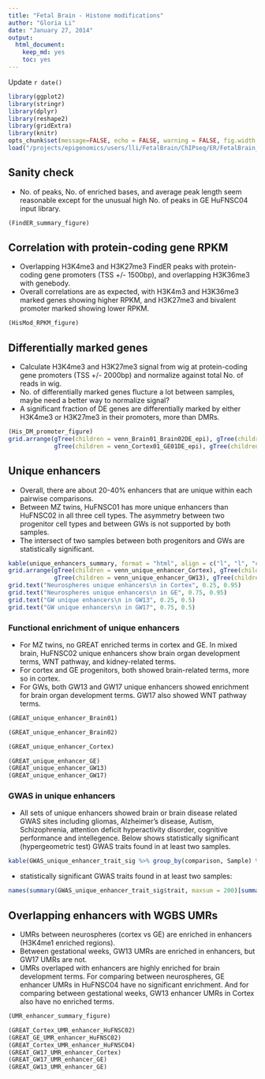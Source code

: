 ```yaml
---
title: "Fetal Brain - Histone modifications"
author: "Gloria Li"
date: "January 27, 2014"
output:
  html_document:
    keep_md: yes
    toc: yes
---
```


Update `r date()`

```r
library(ggplot2)
library(stringr)
library(dplyr)
library(reshape2)
library(gridExtra)
library(knitr)
opts_chunk$set(message=FALSE, echo = FALSE, warning = FALSE, fig.width = 8)
load("/projects/epigenomics/users/lli/FetalBrain/ChIPseq/ER/FetalBrain_FindER.Rdata")
```

## Sanity check   

* No. of peaks, No. of enriched bases, and average peak length seem reasonable except for the unusual high No. of peaks in GE HuFNSC04 input library.              

```r
(FindER_summary_figure)
```

## Correlation with protein-coding gene RPKM 

* Overlapping H3K4me3 and H3K27me3 FindER peaks with protein-coding gene promoters (TSS +/- 1500bp), and overlapping H3K36me3 with genebody.    
* Overall correlations are as expected, with H3K4m3 and H3K36me3 marked genes showing higher RPKM, and H3K27me3 and bivalent promoter marked showing lower RPKM.   

```r
(HisMod_RPKM_figure)
```

## Differentially marked genes

* Calculate H3K4me3 and H3K27me3 signal from wig at protein-coding gene promoters (TSS +/- 2000bp) and normalize against total No. of reads in wig.    
* No. of differentially marked genes flucture a lot between samples, maybe need a better way to normalize signal?    
* A significant fraction of DE genes are differentially marked by either H3K4me3 or H3K27me3 in their promoters, more than DMRs.      

```r
(His_DM_promoter_figure)
grid.arrange(gTree(children = venn_Brain01_Brain02DE_epi), gTree(children = venn_Cortex01_Cortex02DE_epi), gTree(children = venn_GE01_GE02DE_epi), 
             gTree(children = venn_Cortex01_GE01DE_epi), gTree(children = venn_Cortex02_GE02DE_epi), gTree(children = venn_GE02_GE04DE_epi), nrow = 2)
```

## Unique enhancers 

* Overall, there are about 20-40% enhancers that are unique within each pairwise comparisons.      
* Between MZ twins, HuFNSC01 has more unique enhancers than HuFNSC02 in all three cell types. The asymmetry between two progenitor cell types and between GWs is not supported by both samples.   
* The intersect of two samples between both progenitors and GWs are statistically significant.    

```r
kable(unique_enhancers_summary, format = "html", align = c("l", "l", "c", "c", "c", "c"))
grid.arrange(gTree(children = venn_unique_enhancer_Cortex), gTree(children = venn_unique_enhancer_GE), 
             gTree(children = venn_unique_enhancer_GW13), gTree(children = venn_unique_enhancer_GW17), nrow = 2)
grid.text("Neurospheres unique enhancers\n in Cortex", 0.25, 0.95)
grid.text("Neurospheres unique enhancers\n in GE", 0.75, 0.95)
grid.text("GW unique enhancers\n in GW13", 0.25, 0.5)
grid.text("GW unique enhancers\n in GW17", 0.75, 0.5)
```

### Functional enrichment of unique enhancers

* For MZ twins, no GREAT enriched terms in cortex and GE. In mixed brain, HuFNSC02 unique enhancers show brain organ development terms, WNT pathway, and kidney-related terms.      
* For cortex and GE progenitors, both showed brain-related terms, more so in cortex.     
* For GWs, both GW13 and GW17 unique enhancers showed enrichment for brain organ development terms. GW17 also showed WNT pathway terms.      

```r
(GREAT_unique_enhancer_Brain01)
```
```r
(GREAT_unique_enhancer_Brain02)
```
```r
(GREAT_unique_enhancer_Cortex)
```
```r
(GREAT_unique_enhancer_GE)
(GREAT_unique_enhancer_GW13)
(GREAT_unique_enhancer_GW17)
```

### GWAS in unique enhancers 

* All sets of unique enhancers showed brain or brain disease related GWAS sites including gliomas, Alzheimer's disease, Autism, Schizophrenia, attention deficit hyperactivity disorder, cognitive performance and intellegence. Below shows statistically significant (hypergeometric test) GWAS traits found in at least two samples.          

```r
kable(GWAS_unique_enhancer_trait_sig %>% group_by(comparison, Sample) %>% summarise(No.traits = n()), format = "html", align = c("l", "l", "l"))
```

* statistically significant GWAS traits found in at least two samples:   

```r
names(summary(GWAS_unique_enhancer_trait_sig$trait, maxsum = 200)[summary(GWAS_unique_enhancer_trait_sig$trait, maxsum = 200) > 1])
```

## Overlapping enhancers with WGBS UMRs

* UMRs between neurospheres (cortex vs GE) are enriched in enhancers (H3K4me1 enriched regions).      
* Between gestational weeks, GW13 UMRs are enriched in enhancers, but GW17 UMRs are not.      
* UMRs overlaped with enhancers are highly enriched for brain development terms. For comparing between neurospheres, GE enhancer UMRs in HuFNSC04 have no significant enrichment. And for comparing between gestational weeks, GW13 enhancer UMRs in Cortex also have no enriched terms.       

```r
(UMR_enhancer_summary_figure)
```
```r
(GREAT_Cortex_UMR_enhancer_HuFNSC02)
(GREAT_GE_UMR_enhancer_HuFNSC02)
(GREAT_Cortex_UMR_enhancer_HuFNSC04)
(GREAT_GW17_UMR_enhancer_Cortex)
(GREAT_GW17_UMR_enhancer_GE)
(GREAT_GW13_UMR_enhancer_GE)
```

